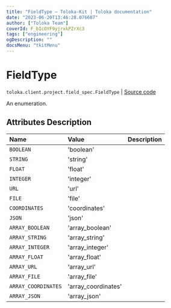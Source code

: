 ```yaml
---
title: "FieldType — Toloka-Kit | Toloka documentation"
date: "2023-06-20T13:46:28.076687"
author: ["Toloka Team"]
coverId: F_bIcOYF9yjrxkPZrXc3
tags: ["engineering"]
ogDescription: ""
docsMenu: "tkitMenu"
---
```


# FieldType

`toloka.client.project.field_spec.FieldType` | [Source code](https://github.com/Toloka/toloka-kit/blob/v1.2.0/src/client/project/field_spec.py#L27)

An enumeration.

## Attributes Description

| Name | Value | Description |
| :------| :-----------| :----------| 
`BOOLEAN`|'boolean'|
`STRING`|'string'|
`FLOAT`|'float'|
`INTEGER`|'integer'|
`URL`|'url'|
`FILE`|'file'|
`COORDINATES`|'coordinates'|
`JSON`|'json'|
`ARRAY_BOOLEAN`|'array_boolean'|
`ARRAY_STRING`|'array_string'|
`ARRAY_INTEGER`|'array_integer'|
`ARRAY_FLOAT`|'array_float'|
`ARRAY_URL`|'array_url'|
`ARRAY_FILE`|'array_file'|
`ARRAY_COORDINATES`|'array_coordinates'|
`ARRAY_JSON`|'array_json'|
